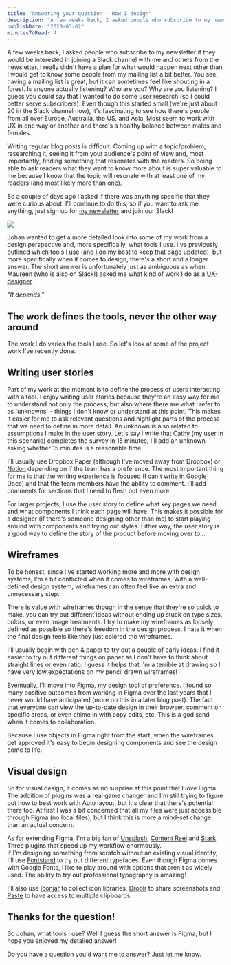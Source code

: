 ```yaml
---
title: "Answering your question - How I design"
description: "A few weeks back, I asked people who subscribe to my newsletter if they would be interested in joining a Slack channel with me and others from the newsletter. I really didn't have a plan for what would happen next other than I would get to know some people from my mailing list a bit better. You see, having a mailing list is great, but it can sometimes feel like shouting in a forest. Is anyone actually listening? Who are you? Why are you listening? I guess you could say that I wanted to do some u"
publishDate: "2020-03-02"
minutesToRead: 4
---
```


<p>A few weeks back, I asked people who subscribe to my newsletter if they would be interested in joining a Slack channel with me and others from the newsletter. I really didn't have a plan for what would happen next other than I would get to know some people from my mailing list a bit better. You see, having a mailing list is great, but it can sometimes feel like shouting in a forest. Is anyone actually listening? Who are you? Why are you listening? I guess you could say that I wanted to do some user research (so I could better serve subscribers). Even though this started small (we're just about 20 in the Slack channel now), it's fascinating to see how there's people from all over Europe, Australia, the US, and Asia. Most seem to work with UX in one way or another and there's a healthy balance between males and females.</p>
<p>Writing regular blog posts is difficult. Coming up with a topic/problem, researching it, seeing it from your audience's point of view and, most importantly, finding something that resonates with the readers. So being able to ask readers what they want to know more about is super valuable to me because I know that the topic will resonate with at least one of my readers (and most likely more than one).</p>
<p>So a couple of days ago I asked if there was anything specific that they were curious about. I'll continue to do this, so if you want to ask me anything, just sign up for <a href="https://www.antonsten.com/newsletter">my newsletter</a> and join our Slack!</p>

![](https://www.antonsten.com/content/images/2024/09/slack_figma.png)
<p>Johan wanted to get a more detailed look into some of my work from a design perspective and, more specifically, what tools I use. I've previously outlined which <a href="https://www.antonsten.com/tools">tools I use</a> (and I do my best to keep that page updated), but more specifically when it comes to design, there's a short and a longer answer. The short answer is unfortunately just as ambiguous as when Maureen (who is also on Slack!) asked me what kind of work I do as a <a href="https://www.antonsten.com/uxdesigner">UX-designer</a>.</p>
<p><em>"It depends."</em></p>
<h2 id="the-work-defines-the-tools-never-the-other-way-around">The work defines the tools, never the other way around</h2>
<p>The work I do varies the tools I use. So let's look at some of the project work I've recently done.</p>
<h2 id="writing-user-stories">Writing user stories</h2>
<p>Part of my work at the moment is to define the process of users interacting with a tool. I enjoy writing user stories because they're an easy way for me to understand not only the process, but also where there are what I refer to as 'unknowns' - things I don't know or understand at this point. This makes it easier for me to ask relevant questions and highlight parts of the process that we need to define in more detail. An unknown is also related to assumptions I make in the user story. Let's say I write that Cathy (my user in this scenario) completes the survey in 15 minutes, I'll add an unknown asking whether 15 minutes is a reasonable time.</p>
<p>I'll usually use Dropbox Paper (although I've moved away from Dropbox) or <a href="https://www.notion.so/?r=a3b4edc52f61492aab6c770f4c9f8dbf&ref=antonsten.com">Notion</a> depending on if the team has a preference. The most important thing for me is that the writing experience is focused (I can't write in Google Docs) and that the team members have the ability to comment. I'll add comments for sections that I need to flesh out even more.</p>
<p>For larger projects, I use the user story to define what key pages we need and what components I think each page will have. This makes it possible for a designer (if there's someone designing other than me) to start playing around with components and trying out styles. Either way, the user story is a good way to define the story of the product before moving over to...</p>
<h2 id="wireframes">Wireframes</h2>
<p>To be honest, since I've started working more and more with design systems, I'm a bit conflicted when it comes to wireframes. With a well-defined design system, wireframes can often feel like an extra and unnecessary step.</p>
<p>There is value with wireframes though in the sense that they're so quick to make, you can try out different ideas without ending up stuck on type sizes, colors, or even image treatments. I try to make my wireframes as loosely defined as possible so there's freedom in the design process. I hate it when the final design feels like they just colored the wireframes.</p>
<p>I'll usually begin with pen &amp; paper to try out a couple of early ideas. I find it easier to try out different things on paper as I don't have to think about straight lines or even ratio. I guess it helps that I'm a terrible at drawing so I have very low expectations on my pencil drawn wireframes!</p>
<p>Eventually, I'll move into Figma, my design tool of preference. I found so many positive outcomes from working in Figma over the last years that I never would have anticipated (more on this in a later blog post). The fact that everyone can view the up-to-date design in their browser, comment on specific areas, or even chime in with copy edits, etc. This is a god send when it comes to collaboration.</p>
<p>Because I use objects in Figma right from the start, when the wireframes get approved it's easy to begin designing components and see the design come to life.</p>
<h2 id="visual-design">Visual design</h2>
<p>So for visual design, it comes as no surprise at this point that I love Figma. The addition of plugins was a real game changer and I'm still trying to figure out how to best work with Auto layout, but it's clear that there's potential there too. At first I was a bit concerned that all my files were just accessible through Figma (no local files), but I think this is more a mind-set change than an actual concern.</p>
<p>As for extending Figma, I'm a big fan of <a href="https://www.unsplash.com/?ref=antonsten.com">Unsplash</a>, <a href="https://contentreel.design/?ref=antonsten.com">Content Reel</a> and <a href="https://www.getstark.co/index.html?ref=antonsten.com">Stark</a>. Three plugins that speed up my workflow enormously.<br />
If I'm designing something from scratch without an existing visual identity, I'll use <a href="https://fontstand.com/?ref=antonsten.com">Fontstand</a> to try out different typefaces. Even though Figma comes with Google Fonts, I like to play around with options that aren't as widely used. The ability to try out professional typography is amazing!</p>
<p>I'll also use <a href="https://geticonjar.com/?ref=antonsten.com">Iconjar</a> to collect icon libraries, <a href="https://droplr.com/?ref=antonsten.com">Droplr</a> to share screenshots and <a href="https://pasteapp.io/?ref=antonsten.com">Paste</a> to have access to multiple clipboards.</p>
<h2 id="thanks-for-the-question">Thanks for the question!</h2>
<p>So Johan, what tools I use? Well I guess the short answer is Figma, but I hope you enjoyed my detailed answer!</p>
<p>Do you have a question you'd want me to answer? Just <a href="https://www.twitter.com/antonsten?ref=antonsten.com">let me know.</a></p>